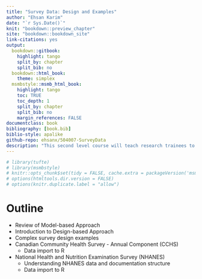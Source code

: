 ```yaml
--- 
title: "Survey Data: Design and Examples"
author: "Ehsan Karim"
date: "`r Sys.Date()`"
knit: "bookdown::preview_chapter"
site: "bookdown::bookdown_site"
link-citations: yes
output:
  bookdown::gitbook: 
    highlight: tango
    split_by: chapter
    split_bib: no
  bookdown::html_book:
    theme: simplex  
  msmbstyle::msmb_html_book:
    highlight: tango
    toc: TRUE
    toc_depth: 1
    split_by: chapter
    split_bib: no
    margin_references: FALSE
documentclass: book
bibliography: [book.bib]
biblio-style: apalike
github-repo: ehsanx/504007-SurveyData
description: "This second level course will teach research trainees to apply methods taught in prior courses towards the development of a fundable research protocol and the analysis and interpretation of real epidemiologic data."
---
```



```r
# library(tufte)
# library(msmbstyle)
# knitr::opts_chunk$set(tidy = FALSE, cache.extra = packageVersion('msmbstyle'))
# options(htmltools.dir.version = FALSE)
# options(knitr.duplicate.label = "allow")
```


# Outline

- Review of Model-based Approach
- Introduction to Design-based Approach
- Complex survey design examples
- Canadian Community Health Survey - Annual Component (CCHS)
  - Data import to R
- National Health and Nutrition Examination Survey (NHANES)
  - Understanding NHANES data and documentation structure
  - Data import to R
